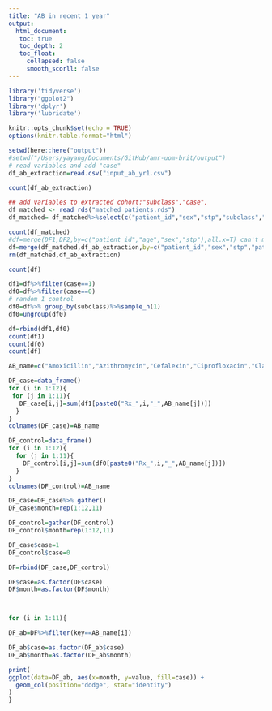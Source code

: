 ```yaml
---
title: "AB in recent 1 year"
output: 
  html_document:
   toc: true
   toc_depth: 2
   toc_float:
     collapsed: false
     smooth_scorll: false
---
```


```r
library('tidyverse')
library("ggplot2")
library('dplyr')
library('lubridate')

knitr::opts_chunk$set(echo = TRUE)
options(knitr.table.format="html")
```


```r

setwd(here::here("output"))
#setwd("/Users/yayang/Documents/GitHub/amr-uom-brit/output")
# read variables and add "case"
df_ab_extraction=read.csv("input_ab_yr1.csv")

count(df_ab_extraction)

## add variables to extracted cohort:"subclass","case", 
df_matched <- read_rds("matched_patients.rds")
df_matched= df_matched%>%select(c("patient_id","sex","stp","subclass","case","patient_index_date"))

count(df_matched)
#df=merge(DF1,DF2,by=c("patient_id","age","sex","stp"),all.x=T) can't merge with dummy data
df=merge(df_matched,df_ab_extraction,by=c("patient_id","sex","stp","patient_index_date"),all=T)
rm(df_matched,df_ab_extraction)

count(df)
```

```r
df1=df%>%filter(case==1)
df0=df%>%filter(case==0)
# random 1 control
df0=df%>% group_by(subclass)%>%sample_n(1)
df0=ungroup(df0)

df=rbind(df1,df0)
count(df1)
count(df0)
count(df)
```


```r
AB_name=c("Amoxicillin","Azithromycin","Cefalexin","Ciprofloxacin","Clarithromycin","Co_amoxiclav","Doxycycline","Flucloxacillin","Nitrofurantoin","Phenoxymethylpenicillin","Trimethoprim")

DF_case=data_frame()
for (i in 1:12){
 for (j in 1:11){
   DF_case[i,j]=sum(df1[paste0("Rx_",i,"_",AB_name[j])])
  }
}
colnames(DF_case)=AB_name
```

```r

DF_control=data_frame()
for (i in 1:12){
  for (j in 1:11){
    DF_control[i,j]=sum(df0[paste0("Rx_",i,"_",AB_name[j])])
  }
}
colnames(DF_control)=AB_name
```

```r

DF_case=DF_case%>% gather()
DF_case$month=rep(1:12,11)

DF_control=gather(DF_control)
DF_control$month=rep(1:12,11)

DF_case$case=1
DF_control$case=0

DF=rbind(DF_case,DF_control)

DF$case=as.factor(DF$case)
DF$month=as.factor(DF$month)




```

```r
for (i in 1:11){

DF_ab=DF%>%filter(key==AB_name[i])

DF_ab$case=as.factor(DF_ab$case)
DF_ab$month=as.factor(DF_ab$month)

print(
ggplot(data=DF_ab, aes(x=month, y=value, fill=case)) +
  geom_col(position="dodge", stat="identity")
)
}

```

